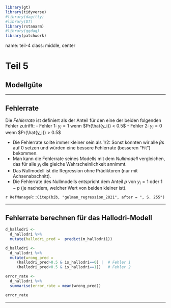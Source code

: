 
```r
library(gt)
library(tidyverse)
#library(dagitty)
#library(DT)
library(rstanarm)
#library(ggdag)
library(patchwork)
```






name: teil-4
class: middle, center



# Teil 5

## Modellgüte

---

## Fehlerrate

Die *Fehlerrate* ist definiert als der Anteil für den eine der beiden folgenden Fehler  zutrifft:
  - Fehler 1: $y_i = 1$ wenn $Pr(\hat{y_i}) < 0.5$ 
  - Fehler 2: $y_i = 0$ wenn $Pr(\hat{y_i}) > 0.5$ 
  
- Die Fehlerrate sollte immer kleiner sein als $1/2$: Sonst könnten wir alle $\beta$s auf 0 setzen und würden eine bessere Fehlerrate (besseren "Fit") bekommen.
- Man kann die Fehlerrate seines Modells mit dem *Nullmodell* vergleichen, das für alle $y_i$ die gleiche Wahrscheinlichkeit annimmt.
- Das Nullmodell ist die Regression ohne Prädiktoren (nur mit Achsenabschnitt).
- Die Fehlerrate des Nullmodells entspricht dem Anteil $p$ von $y_i = 1$ oder $1-p$ (je nachdem, welcher Wert von beiden kleiner ist).

`r RefManageR::Citep(bib, "gelman_regression_2021", after = ", S. 255")`


---

## Fehlerrate berechnen für das Hallodri-Modell

```r
d_hallodri <- 
  d_hallodri %>% 
  mutate(hallodri_pred =  predict(m_hallodri1))
```

```r
d_hallodri <-  
  d_hallodri %>% 
  mutate(wrong_pred = 
     (hallodri_pred>0.5 & is_hallodri==0) |  # Fehler 1
     (hallodri_pred<0.5 & is_hallodri==1))   # Fehler 2

error_rate <-
  d_hallodri %>% 
  summarise(error_rate = mean(wrong_pred))

error_rate
```



---


